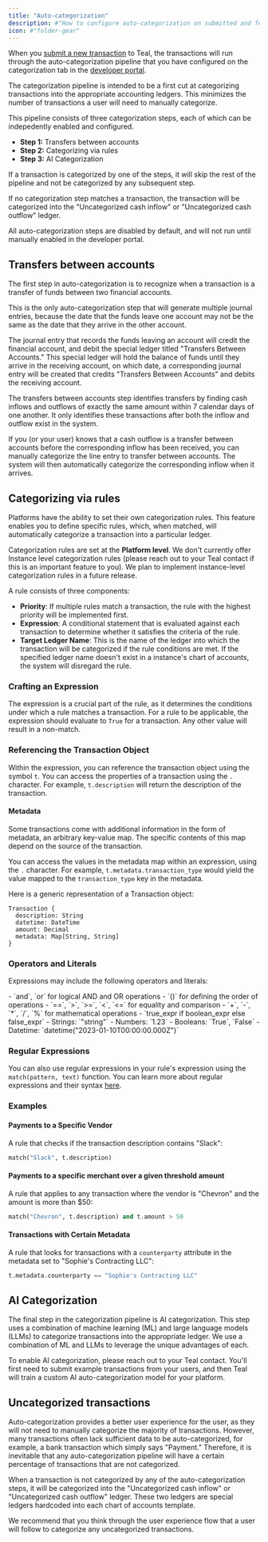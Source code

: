 ```yaml
---
title: "Auto-categorization"
description: #"How to configure auto-categorization on submitted and fetched transactions."
icon: #"folder-gear"
---
```


When you [submit a new transaction](/accounting_package/platform_gl/transactions/submitting) to Teal, the transactions will run through the 
auto-categorization pipeline that you have configured on the categorization tab in the [developer portal](https://developer.teal.dev/auto_categorization).

The categorization pipeline is intended to be a first cut at categorizing transactions into the appropriate accounting ledgers. 
This minimizes the number of transactions a user will need to manually categorize.

This pipeline consists of three categorization steps, each of which can be indepedently enabled and configured.

- **Step 1:** Transfers between accounts
- **Step 2:** Categorizing via rules
- **Step 3:** AI Categorization

If a transaction is categorized by one of the steps, it will skip the rest of the pipeline and not be categorized by any subsequent step.

If no categorization step matches a transaction, the transaction will be categorized into the "Uncategorized cash inflow" or "Uncategorized cash outflow" ledger.

All auto-categorization steps are disabled by default, and will not run until manually enabled in the developer portal.

## Transfers between accounts

The first step in auto-categorization is to recognize when a transaction is a transfer of funds between two financial accounts.

This is the only auto-categorization step that will generate multiple journal entries, because the date that the funds leave one account may not be the same as the date that they arrive in the other account.

The journal entry that records the funds leaving an account will credit the financial account, and debit the special ledger titled "Transfers Between Accounts." This special ledger will hold the balance of funds until they arrive in the receiving account, on which date, a corresponding journal entry will be created that credits "Transfers Between Accounts" and debits the receiving account.

The transfers between accounts step identifies transfers by finding cash inflows and outflows of exactly the same amount within 7 calendar days of one another. It only identifies these transactions after both the inflow and outflow exist in the system.

If you (or your user) knows that a cash outflow is a transfer between accounts before the corresponding inflow has been received, you can manually categorize the line entry to transfer between accounts. The system will then automatically categorize the corresponding inflow when it arrives.

## Categorizing via rules

Platforms have the ability to set their own categorization rules. This feature enables you to define specific rules, which, when matched, will automatically categorize a transaction into a particular ledger.

Categorization rules are set at the **Platform level**. We don't currently offer Instance level categorization rules (please reach out to your Teal contact if this is an important feature to you). We plan to implement instance-level categorization rules in a future release.

A rule consists of three components:

- **Priority**: If multiple rules match a transaction, the rule with the highest priority will be implemented first.
- **Expression**: A conditional statement that is evaluated against each transaction to determine whether it satisfies the criteria of the rule.
- **Target Ledger Name**: This is the name of the ledger into which the transaction will be categorized if the rule conditions are met. If the specified ledger name doesn't exist in a instance's chart of accounts, the system will disregard the rule.

### Crafting an Expression

The expression is a crucial part of the rule, as it determines the conditions under which a rule matches a transaction. For a rule to be applicable, the expression should evaluate to `True` for a transaction. Any other value will result in a non-match.

### Referencing the Transaction Object

Within the expression, you can reference the transaction object using the symbol `t`. You can access the properties of a transaction using the `.` character. For example, `t.description` will return the description of the transaction.

#### Metadata

Some transactions come with additional information in the form of metadata, an arbitrary key-value map. The specific contents of this map depend on the source of the transaction.

You can access the values in the metadata map within an expression, using the `.` character. For example, `t.metadata.transaction_type` would yield the value mapped to the `transaction_type` key in the metadata.

Here is a generic representation of a Transaction object:

```
Transaction {
  description: String
  datetime: DateTime
  amount: Decimal
  metadata: Map[String, String]
}
```

### Operators and Literals

Expressions may include the following operators and literals:

<AccordionGroup>
<Accordion title="Operators">
  - `and`, `or` for logical AND and OR operations
  - `()` for defining the order of operations
  - `==`, `>`, `>=`, `<`, `<=` for equality and comparison
  - `+`, `-`, `*`, `/`, `%` for mathematical operations
</Accordion>
<Accordion title="If/else Expression">
  - `true_expr if boolean_expr else false_expr`
</Accordion>
<Accordion title="Literals">
    - Strings: `"string"`
  - Numbers: `1.23`
  - Booleans: `True`, `False`
  - Datetime: `datetime("2023-01-10T00:00:00.000Z")`
</Accordion>
</AccordionGroup>

### Regular Expressions

You can also use regular expressions in your rule's expression using the `match(pattern, text)` function. You can learn more about regular expressions and their syntax [here](https://developers.google.com/edu/python/regular-expressions).

### Examples

#### Payments to a Specific Vendor

A rule that checks if the transaction description contains "Slack":

```python
match("Slack", t.description)
```

#### Payments to a specific merchant over a given threshold amount

A rule that applies to any transaction where the vendor is "Chevron" and the amount is more than \$50:

```python
match("Chevron", t.description) and t.amount > 50
```

#### Transactions with Certain Metadata

A rule that looks for transactions with a `counterparty` attribute in the metadata set to "Sophie's Contracting LLC":

```python
t.metadata.counterparty == "Sophie's Contracting LLC"
```

## AI Categorization

The final step in the categorization pipeline is AI categorization. This step uses a combination of machine learning (ML) and 
large language models (LLMs) to categorize transactions into the appropriate ledger. We use a combination of ML and LLMs to 
leverage the unique advantages of each.

To enable AI categorization, please reach out to your Teal contact. You'll first need to submit example transactions 
from your users, and then Teal will train a custom AI auto-categorization model for your platform.

## Uncategorized transactions

Auto-categorization provides a better user experience for the user, as they will not need to manually categorize the majority of transactions. However, many transactions often lack sufficient data to be auto-categorized, for example, a bank transaction which simply says "Payment." Therefore, it is inevitable that any auto-categorization pipeline will have a certain percentage of transactions that are not categorized.

When a transaction is not categorized by any of the auto-categorization steps, it will be categorized into the "Uncategorized cash inflow" or "Uncategorized cash outflow" ledger. These two ledgers are special ledgers hardcoded into each chart of accounts template.

We recommend that you think through the user experience flow that a user will follow to categorize any uncategorized transactions.